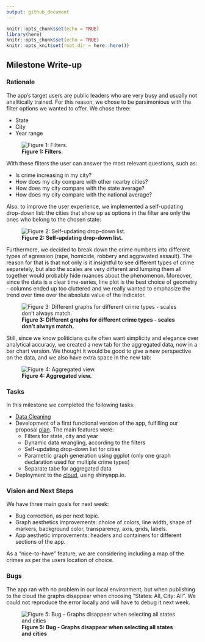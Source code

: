```yaml
---
output: github_document
---
```


```r
knitr::opts_chunk$set(echo = TRUE)
library(here)
knitr::opts_chunk$set(echo = TRUE)
knitr::opts_knit$set(root.dir = here::here())
```


## Milestone Write-up

### Rationale

The app's target users are public leaders who are very busy and usually not analitically trained. For this reason, we chose to be parsimonious with the filter options we wanted to offer. We chose three:   

- State
- City
- Year range

![**Figure 1: Filters.**](../img/img1.jpg)

With these filters the user can answer the most relevant questions, such as:  

- Is crime increasing in my city?
- How does my city compare with other nearby cities?
- How does my city compare with the state average?
- How does my city compare with the national average?

Also, to improve the user experience, we implemented a self-updating drop-down list: the cities that show up as options in the filter are only the ones who belong to the chosen state:

![**Figure 2: Self-updating drop-down list.**](../img/img2.jpg)

Furthermore, we decided to break down the crime numbers into different types of agression (rape, homicide, robbery and aggravated assault). The reason for that is that not only is it insightful to see different types of crime separetely, but also the scales are very different and lumping them all together would probably hide nuances about the phenomenon. Moreover, since the data is a clear time-series, line plot is the best choice of geometry - columns ended up too cluttered and we really wanted to emphasize the trend over time over the absolute value of the indicator.

![**Figure 3: Different graphs for different crime types - scales don't always match.**](../img/img3.jpg)

Still, since we know politicians quite often want simplicity and elegance over analytical accuracy, we created a new tab for the aggregated data, now in a bar chart version. We thought it would be good to give a new perspective on the data, and we also have extra space in the new tab:

![**Figure 4: Aggregated view.**](../img/img4.jpg)

### Tasks

In this milestone we completed the following tasks:
 
- [Data Cleaning](script_clean_data.R)
- Development of a first functional version of the app, fulfilling our proposal [plan](README.md). The main features were:
  - Filters for state, city and year
  - Dynamic data wrangling, according to the filters
  - Self-updating drop-down list for cities
  - Parametric graph generation using ggplot (only one graph declaration used for multiple crime types)
  - Separate tabe for aggregated data
- Deployment to the [cloud](https://olivia-lin.shinyapps.io/crime_visualizer/), using shinyapp.io.

### Vision and Next Steps

We have three main goals for next week:

 - Bug correction, as per next topic.
 - Graph aesthetics improvements: choice of colors, line width, shape of markers, background color, transparency, axis, grids, labels.
 - App aesthetic improvements: headers and containers for different sections of the app.
 
 As a "nice-to-have" feature, we are considering including a map of the crimes as per the users location of choice.

### Bugs
 The app ran with no problem in our local environment, but when publishing to the cloud the graphs disappear when choosing "States: All, City: All". We could not reproduce the error locally and will have to debug it next week.

![**Figure 5: Bug - Graphs disappear when selecting all states and cities**](../img/img5.jpg)  
  
  

